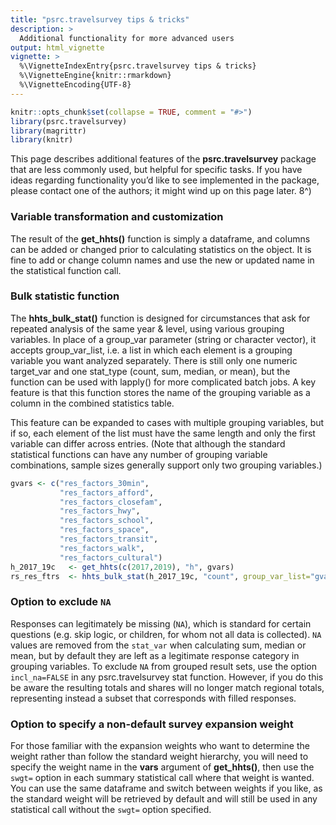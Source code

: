 ```yaml
---
title: "psrc.travelsurvey tips & tricks"
description: >
  Additional functionality for more advanced users
output: html_vignette
vignette: >
  %\VignetteIndexEntry{psrc.travelsurvey tips & tricks}
  %\VignetteEngine{knitr::rmarkdown}
  %\VignetteEncoding{UTF-8}
---
```


```r
knitr::opts_chunk$set(collapse = TRUE, comment = "#>")
library(psrc.travelsurvey)
library(magrittr)
library(knitr)
```

This page describes additional features of the **psrc.travelsurvey** package that are less commonly used, but helpful for specific tasks. If you have ideas regarding functionality you'd like to see implemented in the package, please contact one of the authors; it might wind up on this page later. 8^)


### Variable transformation and customization

The result of the **get_hhts()** function is simply a dataframe, and columns can be added or changed prior to calculating statistics on the object. It is fine to add or change column names and use the new or updated name in the statistical function call.


### Bulk statistic function

The **hhts_bulk_stat()** function is designed for circumstances that ask for repeated analysis of the same year & level, using various grouping variables. In place of a group_var parameter (string or character vector), it accepts group_var_list, i.e. a list in which each element is a grouping variable you want analyzed separately. There is still only one numeric target_var and one stat_type (count, sum, median, or mean), but the function can be used with lapply() for more complicated batch jobs. A key feature is that this function stores the name of the grouping variable as a column in the combined statistics table. 

This feature can be expanded to cases with multiple grouping variables, but if so, each element of the list must have the same length and only the first variable can differ across entries.  (Note that although the standard statistical functions can have any number of grouping variable combinations, sample sizes generally support only two grouping variables.)

```r
gvars <- c("res_factors_30min",
           "res_factors_afford",
           "res_factors_closefam",
           "res_factors_hwy",
           "res_factors_school",
           "res_factors_space",
           "res_factors_transit",
           "res_factors_walk",
           "res_factors_cultural")
h_2017_19c   <- get_hhts(c(2017,2019), "h", gvars)
rs_res_ftrs  <- hhts_bulk_stat(h_2017_19c, "count", group_var_list="gvars")
```

### Option to exclude `NA`

Responses can legitimately be missing (`NA`), which is standard for certain questions (e.g. skip logic, or children, for whom not all data is collected). `NA` values are removed from the `stat_var` when calculating sum, median or mean, but by default they are left as a legitimate response category in grouping variables. To exclude `NA` from grouped result sets, use the option `incl_na=FALSE` in any psrc.travelsurvey stat function. However, if you do this be aware the resulting totals and shares will no longer match regional totals, representing instead a subset that corresponds with filled responses.  

### Option to specify a non-default survey expansion weight

For those familiar with the expansion weights who want to determine the weight rather than follow the standard weight hierarchy, you will need to specify the weight name in the **vars** argument of **get_hhts()**, then use the `swgt=` option in each summary statistical call where that weight is wanted. You can use the same dataframe and switch between weights if you like, as the standard weight will be retrieved by default and will still be used in any statistical call without the `swgt=` option specified.


